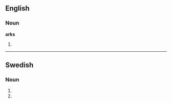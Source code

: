 ==English==

===Noun===
'''arks'''

# {{plural of|ark}}

----

==Swedish==

===Noun===
{{infl|sv|noun form}}

# {{genitive of|ark}}
# {{genitive plural of|ark}}
